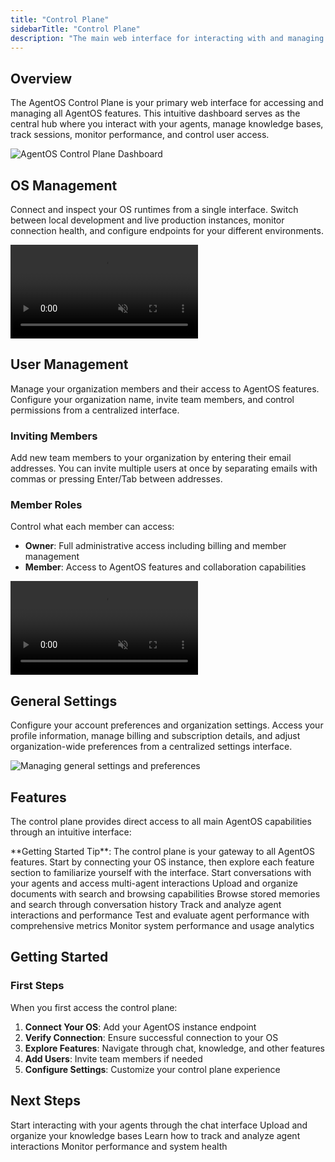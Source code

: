 ```yaml
---
title: "Control Plane"
sidebarTitle: "Control Plane"
description: "The main web interface for interacting with and managing your AgentOS instances"
---
```


## Overview

The AgentOS Control Plane is your primary web interface for accessing and managing all AgentOS features. This intuitive dashboard serves as the central hub where you interact with your agents, manage knowledge bases, track sessions, monitor performance, and control user access.

<Frame>
  <img
    src="/images/agentos-full-screenshot.png"
    alt="AgentOS Control Plane Dashboard"
    style={{ borderRadius: "0.5rem" }}
  />
</Frame>

## OS Management

Connect and inspect your OS runtimes from a single interface. Switch between local development and live production instances, monitor connection health, and configure endpoints for your different environments.

<Frame>
  <video
    autoPlay
    muted
    loop
    playsInline
    style={{ borderRadius: "0.5rem", width: "100%", height: "auto" }}
  >
    <source src="/videos/agentos-select-os.mp4" type="video/mp4" />
  </video>
</Frame>

## User Management

Manage your organization members and their access to AgentOS features. Configure your organization name, invite team members, and control permissions from a centralized interface.

### Inviting Members

Add new team members to your organization by entering their email addresses. You can invite multiple users at once by separating emails with commas or pressing Enter/Tab between addresses.

### Member Roles

Control what each member can access:

- **Owner**: Full administrative access including billing and member management
- **Member**: Access to AgentOS features and collaboration capabilities

<Frame>
  <video
    autoPlay
    muted
    loop
    playsInline
    style={{ borderRadius: "0.5rem", width: "100%", height: "auto" }}
  >
    <source src="/videos/agentos-invite-member.mp4" type="video/mp4" />
  </video>
</Frame>

## General Settings

Configure your account preferences and organization settings. Access your profile information, manage billing and subscription details, and adjust organization-wide preferences from a centralized settings interface.

<Frame>
  <img
    src="/images/placeholder-general-settings.gif"
    alt="Managing general settings and preferences"
    style={{ borderRadius: "0.5rem" }}
  />
</Frame>

## Features

The control plane provides direct access to all main AgentOS capabilities through an intuitive interface:

<Note>
  **Getting Started Tip**: The control plane is your gateway to all AgentOS
  features. Start by connecting your OS instance, then explore each feature
  section to familiarize yourself with the interface.
</Note>

<CardGroup cols={2}>
  <Card
    title="Chat Interface"
    icon="comment"
    href="/docs/agent-os/chat-interface"
  >
    Start conversations with your agents and access multi-agent interactions
  </Card>
  <Card
    title="Knowledge Management"
    icon="book"
    href="/docs/agent-os/knowledge-management"
  >
    Upload and organize documents with search and browsing capabilities
  </Card>
  <Card title="Memory System" icon="brain" href="/docs/agent-os/memory-system">
    Browse stored memories and search through conversation history
  </Card>
  <Card
    title="Session Tracking"
    icon="clock"
    href="/docs/agent-os/session-tracking"
  >
    Track and analyze agent interactions and performance
  </Card>
  <Card
    title="Evaluation & Testing"
    icon="chart-bar"
    href="/docs/agent-os/evaluation-testing"
  >
    Test and evaluate agent performance with comprehensive metrics
  </Card>
  <Card
    title="Metrics & Monitoring"
    icon="chart-line"
    href="/docs/agent-os/metrics-monitoring"
  >
    Monitor system performance and usage analytics
  </Card>
</CardGroup>

## Getting Started

### First Steps

When you first access the control plane:

1. **Connect Your OS**: Add your AgentOS instance endpoint
2. **Verify Connection**: Ensure successful connection to your OS
3. **Explore Features**: Navigate through chat, knowledge, and other features
4. **Add Users**: Invite team members if needed
5. **Configure Settings**: Customize your control plane experience

## Next Steps

<CardGroup cols={2}>
  <Card
    title="Chat Interface"
    icon="comment"
    href="/docs/agent-os/chat-interface"
  >
    Start interacting with your agents through the chat interface
  </Card>
  <Card
    title="Knowledge Management"
    icon="book"
    href="/docs/agent-os/knowledge-management"
  >
    Upload and organize your knowledge bases
  </Card>
  <Card
    title="Session Tracking"
    icon="clock"
    href="/docs/agent-os/session-tracking"
  >
    Learn how to track and analyze agent interactions
  </Card>
  <Card
    title="Metrics & Monitoring"
    icon="chart-line"
    href="/docs/agent-os/metrics-monitoring"
  >
    Monitor performance and system health
  </Card>
</CardGroup>
